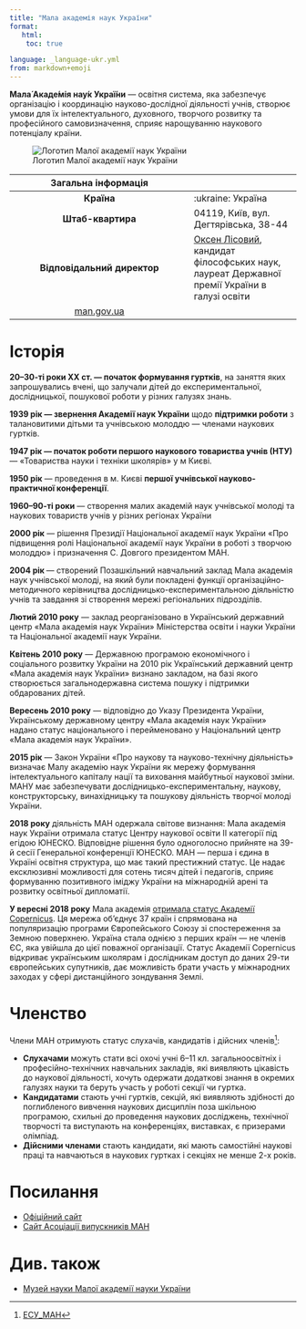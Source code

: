 ```yaml
---
title: "Мала академія наук України"
format: 
   html:
    toc: true

language: _language-ukr.yml
from: markdown+emoji
---
```


**Мала́ Акаде́мія нау́к Украї́ни** — освітня система, яка забезпечує організацію і координацію науково-дослідної діяльності учнів, створює умови для їх інтелектуального, духовного, творчого розвитку та професійного самовизначення, сприяє нарощуванню наукового потенціалу країни.

::: {.column-margin}
![Логотип Малої академії наук України](https://upload.wikimedia.org/wikipedia/commons/c/cd/%D0%9B%D0%BE%D0%B3%D0%BE%D1%82%D0%B8%D0%BF_%D0%9C%D0%B0%D0%BB%D0%BE%D1%97_%D0%B0%D0%BA%D0%B0%D0%B4%D0%B5%D0%BC%D1%96%D1%97_%D0%BD%D0%B0%D1%83%D0%BA_%D0%A3%D0%BA%D1%80%D0%B0%D1%97%D0%BD%D0%B8.png)

| **Загальна інформація** |  |
|:---:|---|
| **Країна** | :ukraine: Україна |
| **Штаб-квартира** | 04119, Київ, вул. Дегтярівська, 38-44 |
| **Відповідальний директор** | [Оксен Лісовий](https://uk.wikipedia.org/wiki/%D0%9B%D1%96%D1%81%D0%BE%D0%B2%D0%B8%D0%B9_%D0%9E%D0%BA%D1%81%D0%B5%D0%BD_%D0%92%D0%B0%D1%81%D0%B8%D0%BB%D1%8C%D0%BE%D0%B2%D0%B8%D1%87), кандидат філософських наук, лауреат Державної премії України в галузі освіти |
| [man.gov.ua](http://man.gov.ua/) |  |
:::

# Історія
**20–30-ті роки XX ст. — початок формування гуртків**, на заняття яких запрошувались вчені, що залучали дітей до експериментальної, дослідницької, пошукової роботи у різних галузях знань.

**1939 рік — звернення Академії наук України** щодо **підтримки роботи** з талановитими дітьми та учнівською молоддю — членами наукових гуртків.

**1947 рік — початок роботи першого наукового товариства учнів (НТУ)** — «Товариства науки і техніки школярів» у м Києві.

**1950 рік** — проведення в м. Києві **першої учнівської науково-практичної конференції**.

**1960–90-ті роки** — створення малих академій наук учнівської молоді та наукових товариств учнів у різних регіонах України

**2000 рік** — рішення Президії Національної академії наук України «Про підвищення ролі Національної академії наук України в роботі з творчою молоддю» і призначення С. Довгого президентом МАН.

**2004 рік **— створений Позашкільний навчальний заклад Мала академія наук учнівської молоді, на який були покладені функції організаційно-методичного керівництва дослідницько-експериментальною діяльністю учнів та завдання зі створення мережі регіональних підрозділів.

**Лютий 2010 року** — заклад реорганізовано в Український державний центр «Мала академія наук України» Міністерства освіти і науки України та Національної академії наук України.

**Квітень 2010 року** — Державною програмою економічного і соціального розвитку України на 2010 рік Український державний центр «Мала академія наук України» визнано закладом, на базі якого створюється загальнодержавна система пошуку і підтримки обдарованих дітей.

**Вересень 2010 року** — відповідно до Указу Президента України, Українському державному центру «Мала академія наук України» надано статус національного і перейменовано у Національний центр «Мала академія наук України».

**2015 рік** — Закон України «Про наукову та науково-технічну діяльність» визначає Малу академію наук України як мережу формування інтелектуального капіталу нації та виховання майбутньої наукової зміни. МАНУ має забезпечувати дослідницько-експериментальну, наукову, конструкторську, винахідницьку та пошукову діяльність творчої молоді України.

**2018 року** діяльність МАН одержала світове визнання: Мала академія наук України отримала статус Центру наукової освіти II категорії під егідою ЮНЕСКО. Відповідне рішення було одноголосно прийняте на 39-й сесії Генеральної конференції ЮНЕСКО. МАН — перша і єдина в Україні освітня структура, що має такий престижний статус. Це надає ексклюзивні можливості для сотень тисяч дітей і педагогів, сприяє формуванню позитивного іміджу України на міжнародній арені та розвитку освітньої дипломатії.

**У вересні 2018 року** Мала академія [отримала статус Академії Copernicus](https://www.copernicus.eu/en/opportunities/education/copernicus-academy). Ця мережа об'єднує 37 країн і спрямована на популяризацію програми Європейського Союзу зі спостереження за Земною поверхнею. Україна стала однією з перших країн — не членів ЄС, яка увійшла до цієї поважної організації. Статус Академії Copernicus відкриває українським школярам і дослідникам доступ до даних 29-ти європейських супутників, дає можливість брати участь у міжнародних заходах у сфері дистанційного зондування Землі.

# Членство

Члени МАН отримують статус слухачів, кандидатів і дійсних членів[^1]:

- **Слухачами** можуть стати всі охочі учні 6–11 кл. загальноосвітніх і професійно-технічних навчальних закладів, які виявляють цікавість до наукової діяльності, хочуть одержати додаткові знання в окремих галузях науки та беруть участь у роботі секції чи гуртка.
- **Кандидатами** стають учні гуртків, секцій, які виявляють здібності до поглибленого вивчення наукових дисциплін поза шкільною програмою, схильні до проведення наукових досліджень, технічної творчості та виступають на конференціях, виставках, є призерами олімпіад.
- **Дійсними членами** стають кандидати, які мають самостійні наукові праці та навчаються в наукових гуртках і секціях не менше 2-х років.

[^1]: [ЕСУ_МАН](https://uk.wikipedia.org/wiki/%D0%9C%D0%B0%D0%BB%D0%B0_%D0%B0%D0%BA%D0%B0%D0%B4%D0%B5%D0%BC%D1%96%D1%8F_%D0%BD%D0%B0%D1%83%D0%BA_%D0%A3%D0%BA%D1%80%D0%B0%D1%97%D0%BD%D0%B8#CITEREF%D0%95%D0%A1%D0%A3_%D0%9C%D0%90%D0%9D)

# Посилання

- [Офіційний сайт](http://man.gov.ua/)
- [Сайт Асоціації випускників МАН](http://av.man.gov.ua/) 

# Див. також

- [Музей науки Малої академії науки України](https://uk.wikipedia.org/wiki/%D0%9C%D1%83%D0%B7%D0%B5%D0%B9_%D0%BD%D0%B0%D1%83%D0%BA%D0%B8_(%D0%9A%D0%B8%D1%97%D0%B2))
